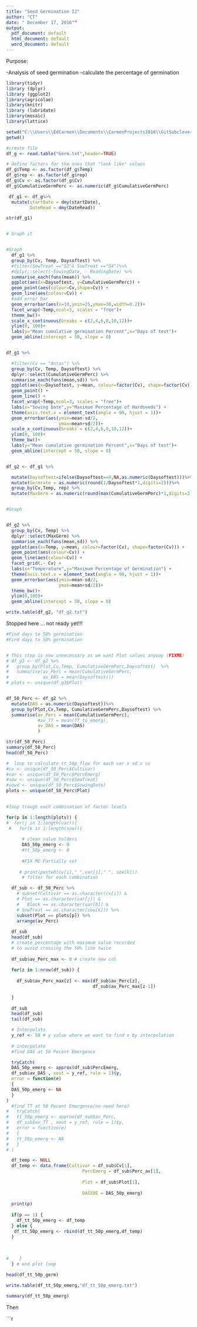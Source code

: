 ```yaml
---
title: "Seed Germination I2"
author: "CT"
date: " December 17, 2016""
output:
  pdf_document: default
  html_document: default
  word_document: default
---
```


Purpose:

-Analysis of seed germination 
-calculate the percentage of germination



```r
library(tidyr)
library (dplyr)
library (ggplot2)
library(agricolae)
library(knitr)
library (lubridate)
library(mosaic)
library(lattice)
```


```r
setwd("C:\\Users\\EdCarmen\\Documents\\CarmenProjects2016\\GitSubclover\\Germ")
getwd()

#create file
df_g <- read.table("Germ.txt",header=TRUE)

# define factors for the ones that "look like" values
df_g$Temp <- as.factor(df_g$Temp)
df_g$rep <- as.factor(df_g$rep)
df_g$Cv <- as.factor(df_g$Cv)
df_g$CumulativeGermPerc <- as.numeric(df_g$CumulativeGermPerc)

 df_g1 <- df_g%>%
  mutate(startDate = dmy(startDate), 
         DateRead = dmy(DateRead))

str(df_g1)



```

```r
# Graph it 


#Graph         
  df_g1 %>%  
  group_by(Cv, Temp, Daysoftest) %>%
  #filter(SowTreat =="S2"& SowTreat =="S4")%>%
  #dplyr::select(-SowingDate, - ReadingDate) %>%
  summarise_each(funs(mean)) %>%
  ggplot(aes(x=Daysoftest, y=CumulativeGermPerc)) + 
  geom_point(aes(colour=Cv,shape=Cv)) +
  geom_line(aes(colour=Cv)) +
  #add error bar
  geom_errorbar(aes(x=10,ymin=25,ymax=30,width=0.2))+
  facet_wrap(~Temp,ncol=3, scales = "free")+
  theme_bw()+
  scale_x_continuous(breaks = c(2,4,6,8,10,12))+
  ylim(0, 100)+
  labs(y="Mean cumulative germination Percent",x="Days of test")+ 
  geom_abline(intercept = 50, slope = 0)



```



```r

df_g1 %>%

  #filter(Cv == "Antas") %>%  
  group_by(Cv, Temp, Daysoftest) %>%
  dplyr::select(CumulativeGermPerc) %>%
  summarise_each(funs(mean,sd)) %>%
  ggplot(aes(x=Daysoftest, y=mean, colour=factor(Cv), shape=factor(Cv))) +
  geom_point() +
  geom_line() +
  facet_wrap(~Temp,ncol=3, scales = "free")+
  labs(x="Sowing Date",y="Maximum Percentage of Hardseeds") +
  theme(axis.text.x = element_text(angle = 90, hjust = 1))+
  geom_errorbar(aes(ymin=mean-sd/2,
                    ymax=mean+sd/2))+
  scale_x_continuous(breaks = c(2,4,6,8,10,12))+
  ylim(0, 100)+
  theme_bw()+
  labs(y="Mean cumulative germination Percent",x="Days of test")+ 
  geom_abline(intercept = 50, slope = 0)



```



```r

df_g2 <- df_g1 %>%

  mutate(Daysoftest=ifelse(Daysoftest==0,NA,as.numeric(Daysoftest)))%>%
  mutate(Germrate = as.numeric(round(1/Daysoftest*1,digits=2)))%>%
  group_by(Cv,Temp, rep) %>%
  mutate(MaxGerm = as.numeric(round(max(CumulativeGermPerc)*1,digits=2)))



```

```r
#Graph         


df_g2 %>%  
  group_by(Cv, Temp) %>%
  dplyr::select(MaxGerm) %>%
  summarise_each(funs(mean,sd)) %>%
  ggplot(aes(x=Temp, y=mean, colour=factor(Cv), shape=factor(Cv))) +
  geom_point(aes(colour=Cv)) +
  geom_line(aes(colour=Cv)) +
  facet_grid(.~ Cv) +
  labs(x="Temperature",y="Maximum Percentage of Germination") +
  theme(axis.text.x = element_text(angle = 90, hjust = 1))+
  geom_errorbar(aes(ymin=mean-sd/2,
                    ymax=mean+sd/2))+
  theme_bw()+
  ylim(0,100)+
  geom_abline(intercept = 50, slope = 0)
```

```r

write.table(df_g2, "df_g2.txt")

```

Stopped here ... not ready yet!!! 

```r

#Find days to 50% germination 
#Find days to 50% germination 


# This step is now unnecessary as we want Plot values anyway (FIXME)
# df_g3 <- df_g2 %>%
#   group_by(Plot,Cv,Temp, CumulativeGermPerc,Daysoftest)  %>%
#   summarise(av_Perc = mean(CumulativeGermPerc,
#             av_DAS = mean(Daysoftest)))
# plots <- unique(df_g3$Plot)


df_50_Perc <- df_g2 %>%
  mutate(DAS = as.numeric(Daysoftest))%>%
  group_by(Plot,Cv,Temp, CumulativeGermPerc,Daysoftest) %>%
  summarise(av_Perc = mean(CumulativeGermPerc), 
            #av_TT = mean(TT_to_emerg),
            av_DAS = mean(DAS)
            )

str(df_50_Perc)
summary(df_50_Perc)
head(df_50_Perc)

#  loop to calculate tt_50p_flow for each var x sd x cv
#cv <- unique(df_50_Perc$Cultivar)
#var <- unique(df_50_Perc$PercEmerg)
#sow <- unique(df_50_Perc$SowTreat)
#sowd <- unique(df_50_Perc$SowingDate)
plots <- unique(df_50_Perc$Plot)
 

#loop trough each combination of factor levels

for(p in 1:length(plots)) {
#  for(j in 1:length(var)){
 #   for(k in 1:length(sow)){
      
      # clean value holders
      DAS_50p_emerg <- 0
      #tt_50p_emerg <- 0
      
      #FIX ME Partially set 
    
     # print(paste0(cv[i]," ",var[j]," ", sow[k]))
      # filter for each combination

  df_sub <- df_50_Perc %>%
    # subset(Cultivar == as.character(cv[i]) &
    # Plot == as.character(var[j]) &
    #   Block == as.character(var[b]) &
    # SowTreat == as.character(sow[k])) %>%
    subset(Plot == plots[p]) %>%
    arrange(av_Perc)
  
  df_sub
  head(df_sub)
  # create percentage with maximum value recorded 
  # to avoid crossing the 50% line twice
  
  df_sub$av_Perc_max <- 0 # create new col
  
  for(z in 1:nrow(df_sub)) {
    
    df_sub$av_Perc_max[z] <- max(df_sub$av_Perc[z],
                                 df_sub$av_Perc_max[z-1])
    
  }
  
  df_sub
  head(df_sub)
  tail(df_sub)

  # Interpolate 
  y_ref <- 50 # y value where we want to find x by interpolation
  
  # interpolate
  #find DAS at 50 Pecent Emergence 

  tryCatch(  
  DAS_50p_emerg <- approx(df_sub$PercEmerg, 
  df_sub$av_DAS , xout = y_ref, rule = 1)$y,
  error = function(e) 
  {
  DAS_50p_emerg <- NA
  }
) 
  #find TT at 50 Pecent Emergence(no need here)
#   tryCatch(  
#   tt_50p_emerg <- approx(df_sub$av_Perc, 
#   df_sub$av_TT , xout = y_ref, rule = 1)$y,
#   error = function(e) 
#   {
#   tt_50p_emerg <- NA
#   }
# )

  df_temp <- NULL
  df_temp <- data.frame(Cultivar = df_sub$Cv[1],
                             PercEmerg = df_sub$Perc_av[1], 
                             
                             Plot = df_sub$Plot[1],
                             
                             DAS50E = DAS_50p_emerg)
                            
  print(p)
  
  if(p == 1) {
    df_tt_50p_emerg <- df_temp
  } else {
   df_tt_50p_emerg <- rbind(df_tt_50p_emerg,df_temp) 
  }                     
  
  
      
#    } 
  } # end plot loop

```


```r

head(df_tt_50p_germ)

write.table(df_tt_50p_emerg,"df_tt_50p_emerg.txt")

summary(df_tt_50p_emerg)

```



Then 

```r



